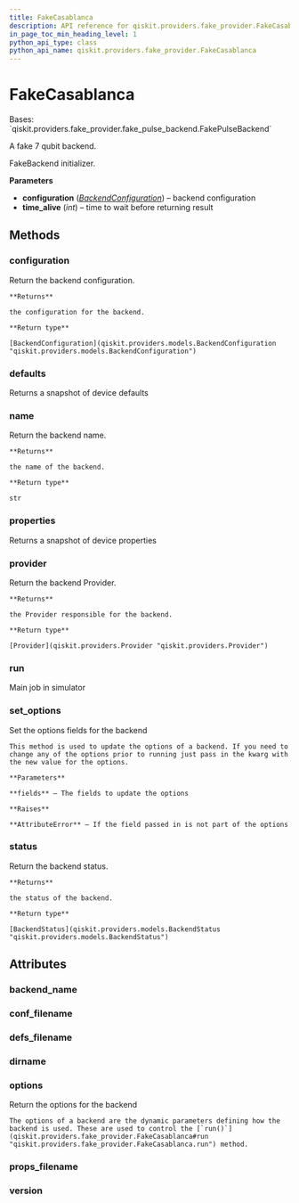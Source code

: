 ```yaml
---
title: FakeCasablanca
description: API reference for qiskit.providers.fake_provider.FakeCasablanca
in_page_toc_min_heading_level: 1
python_api_type: class
python_api_name: qiskit.providers.fake_provider.FakeCasablanca
---
```


# FakeCasablanca

<Class id="qiskit.providers.fake_provider.FakeCasablanca" isDedicatedPage={true} github="https://github.com/qiskit/qiskit/tree/stable/0.22/qiskit/providers/fake_provider/backends/casablanca/fake_casablanca.py" signature="FakeCasablanca" modifiers="class">
  Bases: `qiskit.providers.fake_provider.fake_pulse_backend.FakePulseBackend`

  A fake 7 qubit backend.

  FakeBackend initializer.

  **Parameters**

  *   **configuration** ([*BackendConfiguration*](qiskit.providers.models.BackendConfiguration "qiskit.providers.models.BackendConfiguration")) – backend configuration
  *   **time\_alive** (*int*) – time to wait before returning result

  ## Methods

  ### configuration

  <Function id="qiskit.providers.fake_provider.FakeCasablanca.configuration" signature="FakeCasablanca.configuration()">
    Return the backend configuration.

    **Returns**

    the configuration for the backend.

    **Return type**

    [BackendConfiguration](qiskit.providers.models.BackendConfiguration "qiskit.providers.models.BackendConfiguration")
  </Function>

  ### defaults

  <Function id="qiskit.providers.fake_provider.FakeCasablanca.defaults" signature="FakeCasablanca.defaults()">
    Returns a snapshot of device defaults
  </Function>

  ### name

  <Function id="qiskit.providers.fake_provider.FakeCasablanca.name" signature="FakeCasablanca.name()">
    Return the backend name.

    **Returns**

    the name of the backend.

    **Return type**

    str
  </Function>

  ### properties

  <Function id="qiskit.providers.fake_provider.FakeCasablanca.properties" signature="FakeCasablanca.properties()">
    Returns a snapshot of device properties
  </Function>

  ### provider

  <Function id="qiskit.providers.fake_provider.FakeCasablanca.provider" signature="FakeCasablanca.provider()">
    Return the backend Provider.

    **Returns**

    the Provider responsible for the backend.

    **Return type**

    [Provider](qiskit.providers.Provider "qiskit.providers.Provider")
  </Function>

  ### run

  <Function id="qiskit.providers.fake_provider.FakeCasablanca.run" signature="FakeCasablanca.run(run_input, **kwargs)">
    Main job in simulator
  </Function>

  ### set\_options

  <Function id="qiskit.providers.fake_provider.FakeCasablanca.set_options" signature="FakeCasablanca.set_options(**fields)">
    Set the options fields for the backend

    This method is used to update the options of a backend. If you need to change any of the options prior to running just pass in the kwarg with the new value for the options.

    **Parameters**

    **fields** – The fields to update the options

    **Raises**

    **AttributeError** – If the field passed in is not part of the options
  </Function>

  ### status

  <Function id="qiskit.providers.fake_provider.FakeCasablanca.status" signature="FakeCasablanca.status()">
    Return the backend status.

    **Returns**

    the status of the backend.

    **Return type**

    [BackendStatus](qiskit.providers.models.BackendStatus "qiskit.providers.models.BackendStatus")
  </Function>

  ## Attributes

  ### backend\_name

  <Attribute id="qiskit.providers.fake_provider.FakeCasablanca.backend_name" attributeValue="'fake_casablanca'" />

  ### conf\_filename

  <Attribute id="qiskit.providers.fake_provider.FakeCasablanca.conf_filename" attributeValue="'conf_casablanca.json'" />

  ### defs\_filename

  <Attribute id="qiskit.providers.fake_provider.FakeCasablanca.defs_filename" attributeValue="'defs_casablanca.json'" />

  ### dirname

  <Attribute id="qiskit.providers.fake_provider.FakeCasablanca.dirname" attributeValue="'/home/runner/work/qiskit/qiskit/.tox/docs/lib/python3.8/site-packages/qiskit/providers/fake_provider/backends/casablanca'" />

  ### options

  <Attribute id="qiskit.providers.fake_provider.FakeCasablanca.options">
    Return the options for the backend

    The options of a backend are the dynamic parameters defining how the backend is used. These are used to control the [`run()`](qiskit.providers.fake_provider.FakeCasablanca#run "qiskit.providers.fake_provider.FakeCasablanca.run") method.
  </Attribute>

  ### props\_filename

  <Attribute id="qiskit.providers.fake_provider.FakeCasablanca.props_filename" attributeValue="'props_casablanca.json'" />

  ### version

  <Attribute id="qiskit.providers.fake_provider.FakeCasablanca.version" attributeValue="1" />
</Class>

